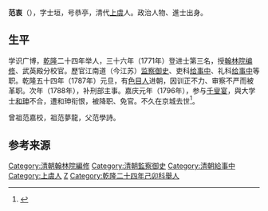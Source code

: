 '''范衷'''（{{bd|1738年||1797年|catIdx=F范}}），字士垣，号恭亭，清代[[上虞|上虞]]人。政治人物、進士出身。

==生平==
学识广博，[[乾隆|乾隆]]二十四年举人，三十六年（1771年）登进士第三名，授[[翰林院|翰林院]][[编修|编修]]、武英殿分校官。歷官江南道（今江苏）[[监察御史|监察御史]]、吏科[[给事中|给事中]]、礼科[[给事中|给事中]]等职。乾隆五十四年（1787年）元旦，有[[色目人|色目人]]进朝，因训正不力、审察不严而被革职。次年（1788年），补刑部主事。嘉庆元年（1796年），参与[[千叟宴|千叟宴]]，與大学士[[和珅|和珅]]不合，遭和珅衔恨，被降职、免官。不久在京城去世<ref>{{cite news|author=李金海、王克昌、姜林坤|title=上虞籍历代进士名录|url=http://www.xxyjh.com/new_detail.aspx?id=1426|accessdate=2013-08-20|newspaper=上虞乡贤研究会|deadurl=yes|archiveurl=https://web.archive.org/web/20130921054848/http://www.xxyjh.com/new_detail.aspx?id=1426|archivedate=2013-09-21}}</ref>。

曾祖范嘉校，祖范夢龍，父范學詩。

==参考来源==
{{reflist}}

{{乾隆三十六年辛卯恩科殿試金榜}}
{{DEFAULTSORT:Fan范}}
[[Category:清朝翰林院編修|Category:清朝翰林院編修]]
[[Category:清朝監察御史|Category:清朝監察御史]]
[[Category:清朝給事中|Category:清朝給事中]]
[[Category:上虞人|Category:上虞人]]
[[Category:范姓|Z]]
[[Category:乾隆二十四年己卯科舉人|Category:乾隆二十四年己卯科舉人]]